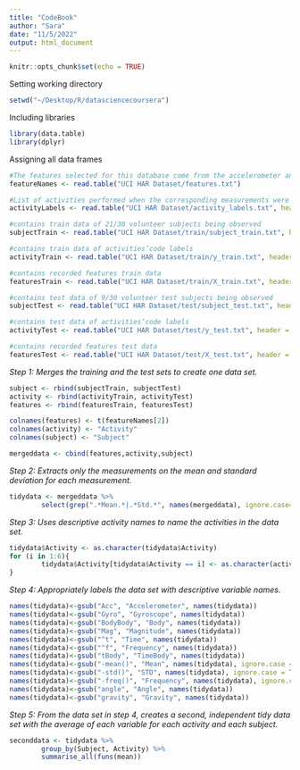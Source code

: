 ```yaml
---
title: "CodeBook"
author: "Sara"
date: "11/5/2022"
output: html_document
---
```


```r
knitr::opts_chunk$set(echo = TRUE)
```

Setting working directory
```r
setwd("~/Desktop/R/datasciencecoursera")
```

Including libraries
```r
library(data.table)
library(dplyr)
```

Assigning all data frames
```r
#The features selected for this database come from the accelerometer and gyroscope 3-axial raw signals tAcc-XYZ and tGyro-XYZ.
featureNames <- read.table("UCI HAR Dataset/features.txt")

#List of activities performed when the corresponding measurements were taken and its codes 
activityLabels <- read.table("UCI HAR Dataset/activity_labels.txt", header = FALSE)

#contains train data of 21/30 volunteer subjects being observed
subjectTrain <- read.table("UCI HAR Dataset/train/subject_train.txt", header = FALSE)

#contains train data of activities’code labels
activityTrain <- read.table("UCI HAR Dataset/train/y_train.txt", header = FALSE)

#contains recorded features train data
featuresTrain <- read.table("UCI HAR Dataset/train/X_train.txt", header = FALSE)

#contains test data of 9/30 volunteer test subjects being observed
subjectTest <- read.table("UCI HAR Dataset/test/subject_test.txt", header = FALSE)

#contains test data of activities’code labels
activityTest <- read.table("UCI HAR Dataset/test/y_test.txt", header = FALSE)

#contains recorded features test data
featuresTest <- read.table("UCI HAR Dataset/test/X_test.txt", header = FALSE)
```

*Step 1: Merges the training and the test sets to create one data set.*
```r
subject <- rbind(subjectTrain, subjectTest)
activity <- rbind(activityTrain, activityTest)
features <- rbind(featuresTrain, featuresTest)

colnames(features) <- t(featureNames[2])
colnames(activity) <- "Activity"
colnames(subject) <- "Subject"

mergeddata <- cbind(features,activity,subject)
```
*Step 2: Extracts only the measurements on the mean and standard deviation for each measurement.*
```r
tidydata <- mergeddata %>% 
        select(grep(".*Mean.*|.*Std.*", names(mergeddata), ignore.case=TRUE), Activity, Subject)
```
*Step 3: Uses descriptive activity names to name the activities in the data set.*
```r
tidydata$Activity <- as.character(tidydata$Activity)
for (i in 1:6){
        tidydata$Activity[tidydata$Activity == i] <- as.character(activityLabels[i,2])
}
```

*Step 4: Appropriately labels the data set with descriptive variable names.*
```r
names(tidydata)<-gsub("Acc", "Accelerometer", names(tidydata))
names(tidydata)<-gsub("Gyro", "Gyroscope", names(tidydata))
names(tidydata)<-gsub("BodyBody", "Body", names(tidydata))
names(tidydata)<-gsub("Mag", "Magnitude", names(tidydata))
names(tidydata)<-gsub("^t", "Time", names(tidydata))
names(tidydata)<-gsub("^f", "Frequency", names(tidydata))
names(tidydata)<-gsub("tBody", "TimeBody", names(tidydata))
names(tidydata)<-gsub("-mean()", "Mean", names(tidydata), ignore.case = TRUE)
names(tidydata)<-gsub("-std()", "STD", names(tidydata), ignore.case = TRUE)
names(tidydata)<-gsub("-freq()", "Frequency", names(tidydata), ignore.case = TRUE)
names(tidydata)<-gsub("angle", "Angle", names(tidydata))
names(tidydata)<-gsub("gravity", "Gravity", names(tidydata))
```

*Step 5: From the data set in step 4, creates a second, independent tidy data set with the average of each variable for each activity and each subject.*
```r
seconddata <- tidydata %>%
        group_by(Subject, Activity) %>%
        summarise_all(funs(mean))
```

